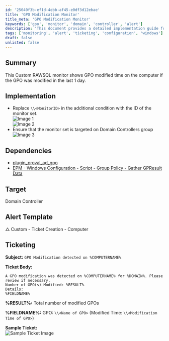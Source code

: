 ```yaml
---
id: '25040f3b-ef1d-4ebb-af45-e0df3d12ebae'
title: 'GPO Modification Monitor'
title_meta: 'GPO Modification Monitor'
keywords: ['gpo', 'monitor', 'domain', 'controller', 'alert']
description: 'This document provides a detailed implementation guide for a Custom RAWSQL monitor that tracks GPO modifications on Domain Controllers, alerting when changes have occurred within the last day. It includes setup instructions, dependencies, and a sample ticket template for notifying administrators of detected modifications.'
tags: ['monitoring', 'alert', 'ticketing', 'configuration', 'windows']
draft: false
unlisted: false
---
```

## Summary

This Custom RAWSQL monitor shows GPO modified time on the computer if the GPO was modified in the last 1 day.

## Implementation

- Replace `\\<MonitorID>` in the additional condition with the ID of the monitor set.  
  ![Image 1](../../../static/img/GPO-Modified/image_1.png)  
  ![Image 2](../../../static/img/GPO-Modified/image_2.png)  
- Ensure that the monitor set is targeted on Domain Controllers group  
  ![Image 3](../../../static/img/GPO-Modified/image_3.png)  

## Dependencies

- [plugin_proval_ad_gpo](https://proval.itglue.com/DOC-5078775-7948720)  
- [EPM - Windows Configuration - Script - Group Policy - Gather GPResult Data](https://proval.itglue.com/DOC-5078775-8528236)  

## Target

Domain Controller

## Alert Template

△ Custom - Ticket Creation - Computer

## Ticketing

**Subject:** `GPO Modification detected on %COMPUTERNAME%`

**Ticket Body:**  
```
A GPO modification was detected on %COMPUTERNAME% for %DOMAIN%. Please review if necessary.
Number of GPO(s) Modified: %RESULT%
Details:  
%FIELDNAME%
```

**%RESULT%:** Total number of modified GPOs  

**%FIELDNAME%:** GPO: `\\<Name of GPO>` (Modified Time: `\\<Modification Time of GPO>`)  

**Sample Ticket:**  
![Sample Ticket Image](../../../static/img/GPO-Modified/image_4.png)  












